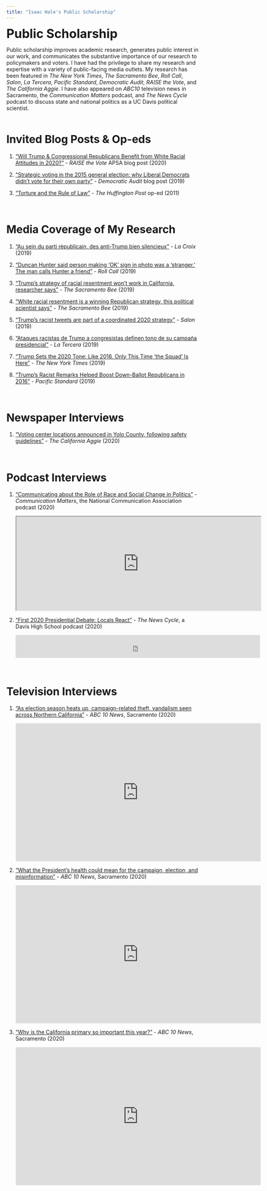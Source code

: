 ```yaml
---
title: "Isaac Hale's Public Scholarship"
---
```


<head>
<title>Isaac Hale's Public Scholarship</title>

<!-- Global site tag (gtag.js) - Google Analytics -->
<script async src="https://www.googletagmanager.com/gtag/js?id=UA-140699540-1"></script>
<script>
  window.dataLayer = window.dataLayer || [];
  function gtag(){dataLayer.push(arguments);}
  gtag('js', new Date());

  gtag('config', 'UA-140699540-1');
</script>
</head>

<font size="+3"><b>Public Scholarship</b></font>


Public scholarship improves academic research, generates public interest in our work, and communicates the substantive importance of our research to policymakers and voters. I have had the privilege to share my research and expertise with a variety of public-facing media outlets. My research has been featured in <i>The New York Times</i>, <i>The Sacramento Bee</i>, <i>Roll Call</i>, <i>Salon</i>, <i>La Tercera</i>, <i>Pacific Standard</i>, <i>Democratic Audit</i>, <i>RAISE the Vote</i>, and <i>The California Aggie</i>. I have also appeared on <i>ABC10</i> television news in Sacramento, the <i>Communication Matters</i> podcast, and <i>The News Cycle</i> podcast to discuss state and national politics as a UC Davis political scientist. <br><br>

# Invited Blog Posts & Op-eds

<ol>

 <li> <a href="https://connect.apsanet.org/raisethevote/2020/07/22/will-trump-congressional-republicans-benefit-from-white-racial-attitudes-in-2020/">"Will Trump & Congressional Republicans Benefit from White Racial Attitudes in 2020?"</a> - <i>RAISE the Vote</i> APSA blog post (2020)

<li> <a href="https://tinyurl.com/yxluq74p">"Strategic voting in the 2015 general election: why Liberal Democrats didn’t vote for their own party"</a> - <i>Democratic Audit</i> blog post (2019)

<li> <a href="https://www.huffingtonpost.com/isaac-hale/torture-and-the-rule-of-l_b_814272.html">"Torture and the Rule of Law"</a> - <i>The Huffington Post</i> op-ed (2011)
</ol>
<br>

# Media Coverage of My Research

<ol>

 <li> <a href="https://tinyurl.com/yyc32ssr">"Au sein du  parti rèpublicain, des anti-Trump bien silencieux"</a> - <i>La Croix</i> (2019)
 
 <li> <a href="https://tinyurl.com/y3ksxsjn">"Duncan Hunter said person making ‘OK’ sign in photo was a ‘stranger.’ The man calls Hunter a friend"</a> - <i>Roll Call</i> (2019)
 
 <li> <a href="https://tinyurl.com/y3ssqw3y">"Trump’s strategy of racial resentment won’t work in California, researcher says"</a> - <i>The Sacramento Bee</i> (2019)
 
 <li> <a href="https://tinyurl.com/y5vrkrxb">"White racial resentment is a winning Republican strategy, this political scientist says"</a> - <i>The Sacramento Bee</i> (2019)
 
 <li> <a href="https://tinyurl.com/y5yz9wem">"Trump's racist tweets are part of a coordinated 2020 strategy"</a> - <i>Salon</i> (2019)
 
 <li> <a href="https://tinyurl.com/y5y2de8e">"Ataques racistas de Trump a congresistas definen tono  de su campaña presidencial"</a> - <i>La Tercera</i> (2019)
 
 <li> <a href="https://nyti.ms/2XUY7Xg">"Trump Sets the 2020 Tone: Like 2016, Only This Time ‘the Squad’ Is Here"</a> - <i>The New York Times</i> (2019)
 
 <li> <a href="https://tinyurl.com/yynrxtlc">"Trump's Racist Remarks Helped Boost Down-Ballot Republicans in 2016"</a> - <i>Pacific Standard</i> (2019)
</ol>
<br>

# Newspaper Interviews

<ol>

 <li> <a href="https://tinyurl.com/y5e93zpu">"Voting center locations announced in Yolo County, following safety guidelines"</a> - <i>The California Aggie</i> (2020)
   <br style="line-height:0px;" />
</ol>
<br>

# Podcast Interviews


<ol>

<li> <a href="https://natcompodcast.podbean.com/e/bonus-communicating-about-the-role-of-race-and-social-change-in-politics/">"Communicating about the Role of Race and Social Change in Politics"</a> - <i>Communication Matters</i>, the National Communication Association podcast (2020)
   <br style="line-height:0px;" />
   
<iframe width="640" height="246" iframe title="Communication Matters: The NCA Podcast" src="https://www.podbean.com/media/player/multi?playlist=http%3A%2F%2Fplaylist.podbean.com%2F6448812%2Fplaylist_multi.xml&vjs=1&size=315&share=1&fonts=Helvetica&auto=0&download=1&skin=0" scrolling="no"></iframe></li>

 <li> <a href="http://www.bluedevilhub.com/2020/10/05/first-2020-presidential-debate-locals-react/">"First 2020 Presidential Debate: Locals React "</a> - <i>The News Cycle</i>, a Davis High School podcast (2020)
   <br style="line-height:0px;" />

<iframe width="640" height="60" src="http://www.bluedevilhub.com/?powerpress_embed=39877-podcast&amp;powerpress_player=mediaelement-audio" frameborder="0" autoplay="false" scrolling="no"></iframe></li>

</ol>
<br>

# Television Interviews

<ol>

 <li> <a href="https://www.abc10.com/article/news/politics/as-election-season-heats-up-an-increase-in-campaign-related-theft-vandalism-seen-across-northern-california/103-d7a9ca98-6a01-437b-a81e-4c4596f0b1c1">"As election season heats up, campaign-related theft, vandalism seen across Northern California"</a> - <i>ABC 10 News</i>, Sacramento (2020)

<iframe width="640" height="360" style="border:1px solid #e6e6e6" src="https://abc10.com/embeds/video/103-957ece52-b870-4588-abad-a0c7cb18b206/iframe" allowfullscreen="true" webkitallowfullscreen="true" mozallowfullscreen="true" autoplay="false" scrolling="no" ></iframe>

 <li> <a href="https://www.abc10.com/article/news/health/coronavirus/what-the-presidents-health-could-mean-for-the-campaign-election-and-misinformation/103-b437506e-184d-422b-9a31-d5f495298f07">"What the President's health could mean for the campaign, election, and misinformation"</a> - <i>ABC 10 News</i>, Sacramento (2020)
 
 <iframe width="640" height="360" style="border:1px solid #e6e6e6" src="https://abc10.com/embeds/video/103-d53c5632-760d-4805-8b38-618eca511e1a/iframe" allowfullscreen="true" webkitallowfullscreen="true" mozallowfullscreen="true" autoplay="false" scrolling="no" ></iframe>

 <li> <a href="https://tinyurl.com/y4xe3hke">"Why is the California primary so important this year?"</a> - <i>ABC 10 News</i>, Sacramento (2020)

<iframe width="640" height="360" style="border:1px solid #e6e6e6" src="https://abc10.com/embeds/video/103-9e817535-681c-4e60-a126-89e6b282fe23/iframe" allowfullscreen="true" webkitallowfullscreen="true" mozallowfullscreen="true" autoplay="false" scrolling="no" ></iframe>

</ol>
<br>

